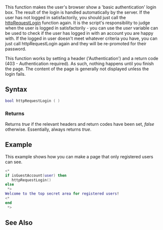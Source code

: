 
{{HTTP function}}
This function makes the user's browser show a 'basic authentication' login box. The result of the login is handled automatically by the server. If the user has not logged in satisfactorily, you should just call the [[/httpRequestLogin.md|httpRequestLogin]] function again. It is the script's responsibility to judge when the user is logged in satisfactorily - you can use the ''user'' variable can be used to check if the user has logged in with an account you are happy with. If the logged in user doesn't meet whatever criteria you have, you can just call httpRequestLogin again and they will be re-promoted for their password.

This function works by setting a header ('Authentication') and a return code (403 - Authentication required). As such, nothing happens until you finish the page. The content of the page is generally not displayed unless the login fails.
==Syntax==
<syntaxhighlight lang="lua">
bool httpRequestLogin ( )
</syntaxhighlight>

===Returns===
Returns ''true'' if the relevant headers and return codes have been set, ''false'' otherwise. Essentially, always returns ''true''.

==Example==
This example shows how you can make a page that only registered users can see.
<syntaxhighlight lang="lua">
<*
if isGuestAccount(user) then
   httpRequestLogin()
else
 *>
Welcome to the top secret area for registered users!
<*
end
 *>
</syntaxhighlight>

==See Also==
{{HTTP functions}}